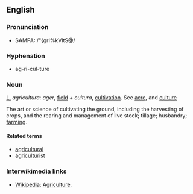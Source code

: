 ==English==
=== Pronunciation ===
*SAMPA: /"{grI%kVltS@/
===Hyphenation===
*ag-ri-cul-ture

===Noun===
[[L.]] ''agricultura'': ''ager'', [[field]] + ''cultura'', [[cultivation]]. See [[acre]], and [[culture]]

The art or science of cultivating the ground, including the harvesting of crops, and the rearing and management of live stock; tillage; husbandry; [[farm]]ing.

====Related terms====
*[[agricultural]]
*[[agriculturist]]

===Interwikimedia links===
*[[Wikipedia]]: [[W:Agriculture|Agriculture]].